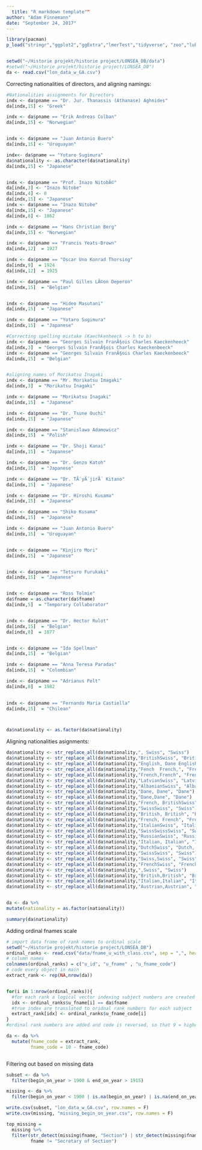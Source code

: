 ```yaml
---
  title: "R markdown template""
author: "Adam Finnemann"
date: "September 24, 2017"
---
```


```r

library(pacman)
p_load("stringr","ggplot2","ggExtra","lmerTest","tidyverse", "zoo","lubridate", "data.table")


setwd("~/Historie projekt/historie project/LONSEA_DB/data")
#setwd("~/Historie projekt/historie project/LONSEA_DB")
da <- read.csv("lon_data_w_GA.csv")

```



Correcting nationalities of directors, and aligning namings:
```r

#Nationalities assignments for Directors
indx <- da$pname == "Dr. Jur. Thanassis (Athanase) Aghnides"
da[indx,15] <- "Greek"

indx <- da$pname == "Erik Andreas Colban"
da[indx,15] <- "Norwegian"


indx <- da$pname == "Juan Antonio Buero"
da[indx,15] <- "Uruguayan"

indx<- da$pname == "Yotaro Sugimura"
da$nationality <- as.character(da$nationality)
da[indx,15] <- "Japanese"


indx <- da$pname == "Prof. Inazo NitobÃ©"
da[indx,3] <- "Inazo Nitobe"
da[indx,4] <- 0
da[indx,15] <- "Japanese"
indx <- da$pname == "Inazo Nitobe"
da[indx,15] <- "Japanese"
da[indx,8] <- 1862

indx <- da$pname == "Hans Christian Berg"
da[indx,15] <- "Norwegian"

indx <- da$pname == "Francis Yeats-Brown"
da[indx,12]  = 1927

indx <- da$pname == "Oscar Uno Konrad Thorsing"
da[indx,9]  = 1924
da[indx,12]  = 1925

indx <- da$pname == "Paul Gilles LÃ©on Deperon"
da[indx,15]  = "Belgian"


indx <- da$pname == "Hideo Masutani"
da[indx,15]  = "Japanese"

indx <- da$pname == "Yotaro Sugimura"
da[indx,15]  = "Japanese"

#Correcting spelling mistake (Kaechkenheeck -> h to b)
indx <- da$pname == "Georges Silvain FranÃ§ois Charles Kaeckenheeck"
da[indx,3]  = "Georges Silvain FranÃ§ois Charles Kaeckenbeeck"
indx <- da$pname == "Georges Silvain FranÃ§ois Charles Kaeckenbeeck"
da[indx,15]  = "Belgian"


#aligning names of Morikatsu Inagaki
indx <- da$pname == "Mr. Morikatsu Imagaki"
da[indx,3]  = "Morikatsu Inagaki"

indx <- da$pname == "Morikatsu Inagaki"
da[indx,15]  = "Japanese"

indx <- da$pname == "Dr. Tsune Ouchi"
da[indx,15]  = "Japanese"

indx <- da$pname == "Stanislawa Adamowicz"
da[indx,15]  = "Polish"

indx <- da$pname == "Dr. Shoji Kanai"
da[indx,15]  = "Japanese"

indx <- da$pname == "Dr. Genzo Katoh"
da[indx,15]  = "Japanese"

indx <- da$pname == "Dr. TÃ´yÃ´jirÃ´ Kitano"
da[indx,15]  = "Japanese"

indx <- da$pname == "Dr. Hiroshi Kusama"
da[indx,15]  = "Japanese"

indx <- da$pname == "Shiko Kusama"
da[indx,15]  = "Japanese"

indx <- da$pname == "Juan Antonio Buero"
da[indx,15]  = "Uruguayan"


indx <- da$pname == "Kinjiro Mori"
da[indx,15]  = "Japanese"


indx <- da$pname == "Tetsuro Furukaki"
da[indx,15]  = "Japanese"


indx <- da$pname == "Ross Tolmie"
da$fname = as.character(da$fname)
da[indx,5]  = "Temporary Collaborator"


indx <- da$pname == "Dr. Hector Rulot"
da[indx,15]  = "Belgian"
da[indx,8]  = 1877


indx <- da$pname == "Ida Spellman"
da[indx,15]  = "Belgian"

indx <- da$pname == "Anna Teresa Paradas"
da[indx,15]  = "Colombian"

indx <- da$pname == "Adrianus Pelt"
da[indx,8]  = 1982
  

indx <- da$pname == "Fernando Maria Castiella"
da[indx,15]  = "Chilean"



da$nationality <- as.factor(da$nationality)

```


Aligning nationalities asignments:

```r
da$nationality <- str_replace_all(da$nationality,", Swiss", "Swiss")
da$nationality <- str_replace_all(da$nationality,"BritishSwiss", "British, Swiss")
da$nationality <- str_replace_all(da$nationality,"English, Dane English,", "English, Dane")
da$nationality <- str_replace_all(da$nationality,"Fench  French,", "French")
da$nationality <- str_replace_all(da$nationality,"French,French", "French")
da$nationality <- str_replace_all(da$nationality,"LatvianSwiss", "Latvian, Swiss")
da$nationality <- str_replace_all(da$nationality,"AlbanianSwiss", "Albanian, Swiss")
da$nationality <- str_replace_all(da$nationality,"Dane, Dane", "Dane")
da$nationality <- str_replace_all(da$nationality,"Dane,Dane", "Dane")
da$nationality <- str_replace_all(da$nationality,"French, BritishSwiss", "French, British, Swiss")
da$nationality <- str_replace_all(da$nationality,"SwissSwiss", "Swiss")
da$nationality <- str_replace_all(da$nationality,"British, British", "British")
da$nationality <- str_replace_all(da$nationality,"French, French", "French")
da$nationality <- str_replace_all(da$nationality,"ItalianSwiss", "Italian, Swiss")
da$nationality <- str_replace_all(da$nationality,"SwissSwissSwiss", "Swiss")
da$nationality <- str_replace_all(da$nationality,"RussianSwiss", "Russian, Swiss")
da$nationality <- str_replace_all(da$nationality,"Italian, Italian", "Italian")
da$nationality <- str_replace_all(da$nationality,"DutchSwiss", "Dutch, Swiss")
da$nationality <- str_replace_all(da$nationality,"SwissSwiss", "Swiss")
da$nationality <- str_replace_all(da$nationality,"Swiss,Swiss", "Swiss")
da$nationality <- str_replace_all(da$nationality,"FrenchSwiss", "French, Swiss")
da$nationality <- str_replace_all(da$nationality,",Swiss", "Swiss")
da$nationality <- str_replace_all(da$nationality,"British,British", "British")
da$nationality <- str_replace_all(da$nationality,"Italian,Italian", "Italian")
da$nationality <- str_replace_all(da$nationality,"Austrian,Austrian", "Austrian")


da <- da %>% 
mutate(nationality = as.factor(nationality))

summary(da$nationality)
```


Adding ordinal fnames scale
```r
# import data frame of rank names to ordinal scale
setwd("~/Historie projekt/historie project/LONSEA_DB")
ordinal_ranks <- read.csv("data/fname_u_with_class.csv", sep = ",", header = FALSE, stringsAsFactors = FALSE)# changed original category csv due to encoding
# column names
colnames(ordinal_ranks) = c("u_id", "u_fname" , "u_fname_code")
# code every object in main
extract_rank <- rep(NA,nrow(da))


for(i in 1:nrow(ordinal_ranks)){
  #for each rank a logical vector indexing subject numbers are created
  idx <- ordinal_ranks$u_fname[i] == da$fname
  #true index are translated to oridnal rank numbers for each subject
  extract_rank[idx] <- ordinal_ranks$u_fname_code[i]
}
#ordinal rank numbers are added and code is reversed, so that 9 = highest (directors etc) rank, and 1 = lowest (cleaners etc)

da <- da %>% 
  mutate(fname_code = extract_rank,
         fname_code = 10 - fname_code)



```


Filtering out based on missing data

```r
subset <- da %>%
  filter(begin_on_year > 1900 & end_on_year > 1915)

missing <- da %>%
  filter(begin_on_year < 1900 | is.na(begin_on_year) | is.na(end_on_year) | end_on_year < 1915)


```


```r
write.csv(subset, "lon_data_w_GA.csv", row.names = F)
write.csv(missing, "missing_begin_on_year.csv", row.names = F)

```

```r
top_missing = 
  missing %>% 
  filter(str_detect(missing$fname, "Section") | str_detect(missing$fname, "Director") | str_detect(missing$fname, "Chief") | str_detect(missing$fname, "Expert"),
         fname != "Secretary of Section")
```

